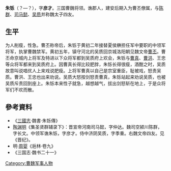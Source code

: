'''朱铄'''（？—？），字'''彦才'''。三国曹魏将领。谯郡人，建安后期入为曹丕僚属，与[[陳群_(三國)|陈群]]、[[司马懿|司马懿]]、[[吴质|吴质]]并称魏太子四友。

==生平==
为人削瘦，性急。曹丕称帝后，朱铄于黄初二年接替夏侯楙担任军中要职的中领军将军，执掌曹魏禁军。黄初五年，镇守河北的吴质回京城洛阳朝见魏文帝[[曹丕|曹丕]]。曹丕命京城内上将军及特进以下众将军都到吴质府上欢会，朱铄与[[曹真|曹真]]、[[曹洪|曹洪]]、王忠等众将军都来到吴质府上。因曹真长得比较肥胖，朱铄长得很瘦，酒酣之时，吴质故意叫说唱优人上来戏说肥瘦。上将军曹真以自己是宗室重臣，耻被戏，怒责吴质。曹洪、王忠也出来劝说。吴质大怒按剑怒责曹真，朱铄站起来劝说吴质，也被吴质斥责回到座上。朱铄本来性子就急，越想越气，拔出剑怒斩在地上，于是众将军们不欢而散。

==參考資料==
* 《[[三國志|三國志]]·魏書·朱铄傳》
* [[陶渊明|陶渊明]]《集圣贤群辅录下》：晋宣帝河南司马懿，字仲达。魏司空颍川陈群，字长文。中领军谯朱铄，字彦才。侍中济阴吴质，字季重。右魏文帝四友。见《晋纪》。
* 明·[[周婴|周婴]]《巵林·卷九》  
* 《三国志·魏书二十一》 

{{三国志}}

[[Category:曹魏军事人物|Category:曹魏军事人物]]